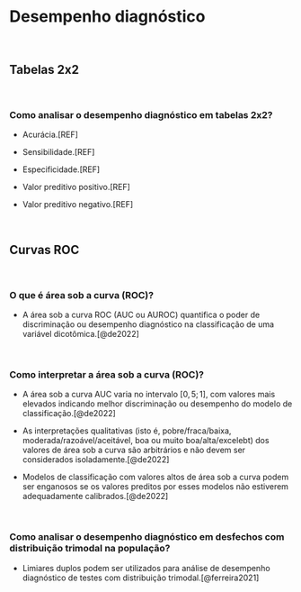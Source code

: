 # **Desempenho diagnóstico** {#analise-desempenho-diagnostico}

<br>

## Tabelas 2x2 {#tabelas-2x2}

<br>

### Como analisar o desempenho diagnóstico em tabelas 2x2?

-   Acurácia.[REF]

-   Sensibilidade.[REF]

-   Especificidade.[REF]

-   Valor preditivo positivo.[REF]

-   Valor preditivo negativo.[REF]

<br>

## Curvas ROC {#curvas-roc}

<br>

### O que é área sob a curva (ROC)?

-   A área sob a curva ROC (AUC ou AUROC) quantifica o poder de discriminação ou desempenho diagnóstico na classificação de uma variável dicotômica.[@de2022]

<br>

### Como interpretar a área sob a curva (ROC)?

- A área sob a curva AUC varia no intervalo $[0,5; 1]$, com valores mais elevados indicando melhor discriminação ou desempenho do modelo de classificação.[@de2022]

- As interpretações qualitativas (isto é, pobre/fraca/baixa, moderada/razoável/aceitável, boa ou muito boa/alta/excelebt) dos valores de área sob a curva são arbitrários e não devem ser considerados isoladamente.[@de2022]

- Modelos de classificação com valores altos de área sob a curva podem ser enganosos se os valores preditos por esses modelos não estiverem adequadamente calibrados.[@de2022]

<br>

### Como analisar o desempenho diagnóstico em desfechos com distribuição trimodal na população?

-   Limiares duplos podem ser utilizados para análise de desempenho diagnóstico de testes com distribuição trimodal.[@ferreira2021]

<br>
